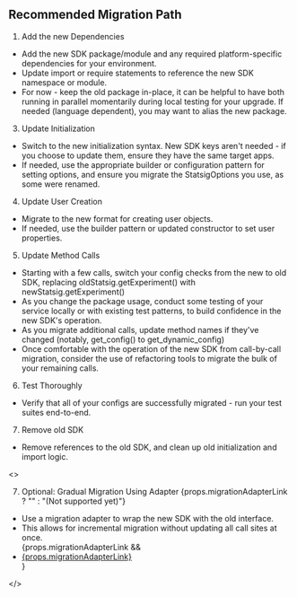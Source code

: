 ## Recommended Migration Path

1. Add the new Dependencies

- Add the new SDK package/module and any required platform-specific dependencies for your environment.
- Update import or require statements to reference the new SDK namespace or module.
- For now - keep the old package in-place, it can be helpful to have both running in parallel momentarily during local testing for your upgrade. If needed (language dependent), you may want to alias the new package.

3. Update Initialization

- Switch to the new initialization syntax. New SDK keys aren't needed - if you choose to update them, ensure they have the same target apps.
- If needed, use the appropriate builder or configuration pattern for setting options, and ensure you migrate the StatsigOptions you use, as some were renamed.

4. Update User Creation

- Migrate to the new format for creating user objects.
- If needed, use the builder pattern or updated constructor to set user properties.

5. Update Method Calls

- Starting with a few calls, switch your config checks from the new to old SDK, replacing oldStatsig.getExperiment() with newStatsig.getExperiment()
- As you change the package usage, conduct some testing of your service locally or with existing test patterns, to build confidence in the new SDK's operation.
- As you migrate additional calls, update method names if they've changed (notably, get_config() to get_dynamic_config)
- Once comfortable with the operation of the new SDK from call-by-call migration, consider the use of refactoring tools to migrate the bulk of your remaining calls. 

6. Test Thoroughly

- Verify that all of your configs are successfully migrated - run your test suites end-to-end.

7. Remove old SDK

- Remove references to the old SDK, and clean up old initialization and import logic.


<>
    <ol start="7">
        <li>Optional: Gradual Migration Using Adapter {props.migrationAdapterLink ? "" : "(Not supported yet)"}</li>
    </ol>
    <ul>
        <li>Use a migration adapter to wrap the new SDK with the old interface.</li>
        <li>This allows for incremental migration without updating all call sites at once.</li>
        {props.migrationAdapterLink && <li><a href={props.migrationAdapterLink}>{props.migrationAdapterLink}</a></li>}
    </ul>
</>
